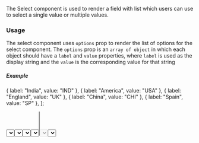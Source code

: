 
The Select component is used to render a field with list which users can use to select a single value or
multiple values.

### Usage

The select component uses `options` prop to render the list of options for the select component. The `options` prop is an
`array of object` in which each object should have a `label` and `value` properties, where `label` is used as the display string and
the `value` is the corresponding value for that string

##### Example

  { label: "India", value: "IND" },
  { label: "America", value: "USA" },
  { label: "England", value: "UK" },
  { label: "China", value: "CHI" },
  { label: "Spain", value: "SP" },
];

<Select options={optionsList} placeholder="Select a country" />

#### Code

```jsx
<Select
  options={[
    { label: "India", value: "IND" },
    { label: "America", value: "USA" },
    { label: "England", value: "UK" },
    { label: "China", value: "CHI" },
    { label: "Spain", value: "SP" },
  ]}
  placeholder="Select a country"
/>
```

### Size

The size of the select component can be varied by using the `height` and `width` prop bothe accepts number values and this
determines the size of the component the default values are `32` and `300` respectively.

<Select
  width={250}
  options={optionsList}
  height={34}
  placeholder="Select a country"
/>
<div style={{ paddingBottom: "10px" }}></div>
<Select
  width={280}
  options={optionsList}
  height={38}
  placeholder="Select a country"
/>
<div style={{ paddingBottom: "10px" }}></div>
<Select
  width={300}
  options={optionsList}
  height={46}
  placeholder="Select a country"
/>

#### Code

```jsx
<Select width={250} height={34} options={optionsList} placeholder="Select a country" />
<Select width={280} height={38} options={optionsList} placeholder="Select a country" />
<Select width={300} height={46} options={optionsList} placeholder="Select a country" />
```

### Multiple Select

The select component can be used for adding multiple values by using `multiple` boolean prop `true`

<Select
  options={[
    { label: "India", value: "IND" },
    { label: "America", value: "USA" },
    { label: "England", value: "UK" },
  ]}
  placeholder="Select a country"
  multiple
/>

#### Code

```jsx
<Select
  options={[
    { label: "India", value: "IND" },
    { label: "America", value: "USA" },
    { label: "England", value: "UK" },
  ]}
  placeholder="Select a country"
  multiple
/>
```

#### Customizable Tags

The tags for each selection in select component is also customizable. The `collapseTags` boolean prop is used for
collapsing the selected item tags and the `tagColor` prop is used to render the tag color, check badge component to get
to know about the available tag colors

<Select
  options={optionsList}
  placeholder="Select a country"
  options={optionsList}
  multiple
  collapseTags
  tagColor="default"
/>

##### Code

```jsx
<Select
  options={[
    { label: "India", value: "IND" },
    { label: "America", value: "USA" },
    { label: "England", value: "UK" },
    { label: "China", value: "CHI" },
    { label: "Spain", value: "SP" },
  ]}
  placeholder="Select a country"
  options={optionsList}
  multiple
  collapseTags
  tagColor="default"
/>
```

### Disabled

The input field can be disabled by using a boolean prop called `disabled`

<Select disabled placeholder="Select a country" />

#### Code

```jsx
<Select disabled placeholder="Select a country" />
```

### Validation

The validation of select component is done by two props `isValid` and `validationText`. The `isValid` prop
is a boolean which denotes the validation for the field and `validationText` acts as a validation message.

> The `validationText` prop is not mandatory for indicating validation. It can be used for providing context.

<Select
  options={optionsList}
  isInvalid
  placeholder="Select a country"
  validationText="Please select a country"
/>

#### Code

```jsx
<Select
  options={[
    { label: "India", value: "IND" },
    { label: "America", value: "USA" },
    { label: "England", value: "UK" },
    { label: "China", value: "CHI" },
    { label: "Spain", value: "SP" },
  ]}
  isInvalid
  placeholder="Select a country"
  validationText="Please select a country"
/>
```

### Clearable

The selected item be it multiple values or single value can be clearable if `clearable` prop.

<Select
  options={[
    { label: "India", value: "IND" },
    { label: "America", value: "USA" },
    { label: "England", value: "UK" },
    { label: "China", value: "CHI" },
    { label: "Spain", value: "SP" },
  ]}
  clearable
  placeholder="Select a country"
/>

#### Code

```jsx
<Select options={optionsList} clearable placeholder="Select a country" />
```

### API

|      Prop      |    Type    |                           Possible values                            | Default Value |
| :------------: | :--------: | :------------------------------------------------------------------: | :-----------: |
|    options     |  `object`  |                    `{label:'String',value:'any'}`                    |     `{}`      |
|  placeholder   |  `string`  |                           Any string value                           |     `""`      |
|     height     |  `number`  |                      Any number accepted values                      |      400      |
|     width      |  `number`  |                      Any number accepted values                      |      400      |
|    multiple    | `boolean`  |                          `true` and `false`                          |    `false`    |
|  collapseTags  | `boolean`  |                          `true` and `false`                          |    `false`    |
|    tagColor    |  `string`  | `"green"`, `"red"`, `"blue"`, `"yellow"`, `"purple"` and `"default"` |   `default`   |
|    disabled    | `boolean`  |                          `true` and `false`                          |    `false`    |
|   isInvalid    | `boolean`  |                          `true` and `false`                          |    `false`    |
| validationText |  `string`  |                           Any string value                           |     `""`      |
|     value      |   `any`    |                                 Any                                  |       -       |
|    onChange    | `()=>void` |                                  -                                   |       -       |

Built by Akshay 🤙

